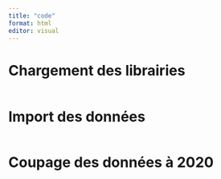 ```yaml
---
title: "code"
format: html
editor: visual
---
```


# Chargement des librairies
```r

```

# Import des données
```r

```

# Coupage des données à 2020
```r

```

